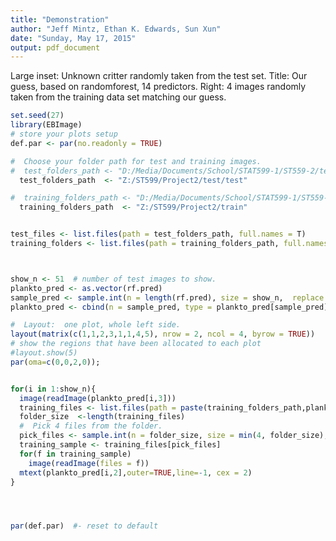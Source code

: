 ```yaml
---
title: "Demonstration"
author: "Jeff Mintz, Ethan K. Edwards, Sun Xun"
date: "Sunday, May 17, 2015"
output: pdf_document
---
```


Large inset: Unknown critter randomly taken from the test set.
Title: Our guess, based on randomforest,
14 predictors.
Right: 4 images randomly taken from the training data set matching our guess.

```r
set.seed(27)
library(EBImage)
# store your plots setup
def.par <- par(no.readonly = TRUE) 

#  Choose your folder path for test and training images.
#  test_folders_path <- "D:/Media/Documents/School/STAT599-1/ST559-2/test"
  test_folders_path  <- "Z:/ST599/Project2/test/test"

#  training_folders_path <- "D:/Media/Documents/School/STAT599-1/ST559-2/train"
  training_folders_path  <- "Z:/ST599/Project2/train"


test_files <- list.files(path = test_folders_path, full.names = T)
training_folders <- list.files(path = training_folders_path, full.names = T)



show_n <- 51  # number of test images to show.
plankto_pred <- as.vector(rf.pred)
sample_pred <- sample.int(n = length(rf.pred), size = show_n,  replace = F, )
plankto_pred <- cbind(n = sample_pred, type = plankto_pred[sample_pred], filname = test_files[sample_pred])

#  Layout:  one plot, whole left side.
layout(matrix(c(1,1,2,3,1,1,4,5), nrow = 2, ncol = 4, byrow = TRUE))
# show the regions that have been allocated to each plot
#layout.show(5)
par(oma=c(0,0,2,0));


for(i in 1:show_n){
  image(readImage(plankto_pred[i,3]))
  training_files <- list.files(path = paste(training_folders_path,plankto_pred[i,2], sep = "/"), full.names = T)
  folder_size  <-length(training_files)
  #  Pick 4 files from the folder.
  pick_files <- sample.int(n = folder_size, size = min(4, folder_size), replace = F)
  training_sample <- training_files[pick_files]
  for(f in training_sample)
    image(readImage(files = f))
  mtext(plankto_pred[i,2],outer=TRUE,line=-1, cex = 2)
}




par(def.par)  #- reset to default

```

